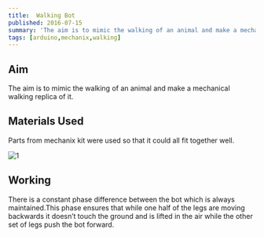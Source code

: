 ```yaml
---
title:  Walking Bot
published: 2016-07-15
summary: 'The aim is to mimic the walking of an animal and make a mechanical walking replica of it. '
tags: [arduino,mechanix,walking]
---
```


## Aim
The aim is to mimic the walking of an animal and make a mechanical walking replica of it.
<!--more-->

## Materials Used
Parts from mechanix kit were used so that it could all fit together well.

<Image
  src='/static/images/blog/blog/thumbnails/Walking Bot.png'
  alt='1'
  width='auto'
  height='auto'
/>
## Working
There is a constant phase difference between the bot which is always maintained.This phase ensures that while one half of the legs are moving
backwards it doesn’t touch the ground and is lifted in the air while the other set of legs push the bot forward.


<EmbedItem url='https://www.youtube.com/embed/b8hWW9pEJ1g' />

